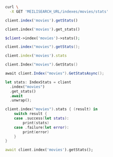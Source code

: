 <CodeGroup>

```bash cURL
curl \
  -X GET 'MEILISEARCH_URL/indexes/movies/stats'
```


```javascript JS
client.index('movies').getStats()
```


```python Python
client.index('movies').get_stats()
```


```php PHP
$client->index('movies')->stats();
```


```java Java
client.index("movies").getStats();
```


```ruby Ruby
client.index('movies').stats
```


```go Go
client.Index("movies").GetStats()
```


```csharp C#
await client.Index("movies").GetStatsAsync();
```


```rust Rust
let stats: IndexStats = client
  .index("movies")
  .get_stats()
  .await
  .unwrap();
```


```swift Swift
client.index("movies").stats { (result) in
    switch result {
    case .success(let stats):
        print(stats)
    case .failure(let error):
        print(error)
    }
}
```


```dart Dart
await client.index('movies').getStats();
```

</CodeGroup>